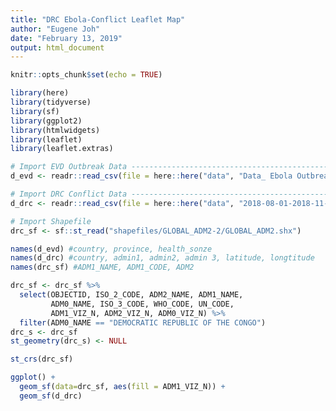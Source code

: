 ```yaml
---
title: "DRC Ebola-Conflict Leaflet Map"
author: "Eugene Joh"
date: "February 13, 2019"
output: html_document
---
```


```r
knitr::opts_chunk$set(echo = TRUE)
```

```r
library(here)
library(tidyverse)
library(sf)
library(ggplot2)
library(htmlwidgets)
library(leaflet)
library(leaflet.extras)
```

```r
# Import EVD Outbreak Data ------------------------------------------------
d_evd <- readr::read_csv(file = here::here("data", "Data_ Ebola Outbreak, North Kivu, Democratic Republic of the Congo (DRC) - August 2018 - MOH-By-Health-Zone.csv"))

# Import DRC Conflict Data ------------------------------------------------
d_drc <- readr::read_csv(file = here::here("data", "2018-08-01-2018-11-26-Democratic_Republic_of_Congo.csv"))

# Import Shapefile
drc_sf <- sf::st_read("shapefiles/GLOBAL_ADM2-2/GLOBAL_ADM2.shx")
```

```r
names(d_evd) #country, province, health_sonze
names(d_drc) #country, admin1, admin2, admin 3, latitude, longtitude
names(drc_sf) #ADM1_NAME, ADM1_CODE, ADM2
```

```r
drc_sf <- drc_sf %>% 
  select(OBJECTID, ISO_2_CODE, ADM2_NAME, ADM1_NAME, 
         ADM0_NAME, ISO_3_CODE, WHO_CODE, UN_CODE,
         ADM1_VIZ_N, ADM2_VIZ_N, ADM0_VIZ_N) %>% 
  filter(ADM0_NAME == "DEMOCRATIC REPUBLIC OF THE CONGO")
drc_s <- drc_sf
st_geometry(drc_s) <- NULL

st_crs(drc_sf)
```

```r
ggplot() +
  geom_sf(data=drc_sf, aes(fill = ADM1_VIZ_N)) +
  geom_sf(d_drc)
```

